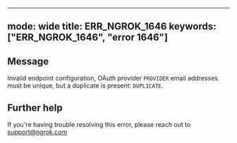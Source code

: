 
---
mode: wide
title: ERR_NGROK_1646
keywords: ["ERR_NGROK_1646", "error 1646"]
---

## Message
Invalid endpoint configuration, OAuth provider `PROVIDER` email addresses must be unique, but a duplicate is present: `DUPLICATE`.




## Further help
If you're having trouble resolving this error, please reach out to [support@ngrok.com](mailto:support@ngrok.com?subject=Help%20with%20ERR_NGROK_1646)

